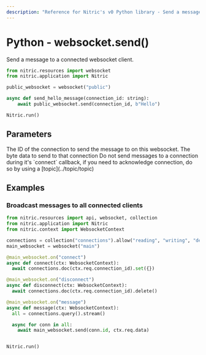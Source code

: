 ```yaml
---
description: "Reference for Nitric's v0 Python library - Send a message to a connection on a websocket."
---
```


# Python - websocket.send()

Send a message to a connected websocket client.

```python
from nitric.resources import websocket
from nitric.application import Nitric

public_websocket = websocket("public")

async def send_hello_message(connection_id: string):
    await public_websocket.send(connection_id, b"Hello")

Nitric.run()
```

## Parameters

<Properties>
  <Property name="connection_id" required type="string">
    The ID of the connection to send the message to on this websocket.
  </Property>
  <Property name="data" required type="bytes">
    The byte data to send to that connection
  </Property>
</Properties>

<Note>
  Do not send messages to a connection during it's `connect` callback, if you
  need to acknowledge connection, do so by using a [topic](../topic/topic)
</Note>

## Examples

### Broadcast messages to all connected clients

```python
from nitric.resources import api, websocket, collection
from nitric.application import Nitric
from nitric.context import WebsocketContext

connections = collection("connections").allow("reading", "writing", "deleting")
main_websocket = websocket("main")

@main_websocket.on("connect")
async def connect(ctx: WebsocketContext):
  await connections.doc(ctx.req.connection_id).set({})

@main_websocket.on("disconnect")
async def disconnect(ctx: WebsocketContext):
  await connections.doc(ctx.req.connection_id).delete()

@main_websocket.on("message")
async def message(ctx: WebsocketContext):
  all = connections.query().stream()

  async for conn in all:
    await main_websocket.send(conn.id, ctx.req.data)


Nitric.run()
```
